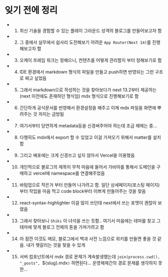 # 잊기 전에 정리

- 1. 최신 기술을 경험할 수 있는 플레이 그라운드 성격의 블로그를 만들어보고자 함
- 2. 그 중에서 실무에서 쉽사리 도전해보기 어려운 `App Router(Next 14)`를 진행해보고자 함
- 3. 오케이 프레임 워크는 정해으니, 컨텐츠를 어떻게 관리할지 부터 정해보기로 함
- 4. IDE 환경에서 markdown 형식의 파일을 만들고 push하면 반영되는 그런 구조로 짜고 싶었음
- 5. 그래서 markdown으로 작성하는 것을 찾아보다가 next 13.2부터 제공하는 (next 이전에도 존재하던 형식임) mdx 형식으로 진행해보기로 함
- 6. 간단하게 공식문서를 반영해서 환경설정을 해주고 이제 mdx 파일을 화면에 뿌려주는 것 까지는 금방됨
- 7. 여기서부터 당연하게 metadata등을 신경써주어야 하는데 조금 헤메는 중...
- 8. 다행히도 mdx에서 export 할 수 있었고 이걸 가져오기 위해서 matter를 설치함
- 9. 그리고 배포에는 크게 신경쓰고 싶지 않아서 Vercel을 이용했음
- 10. 개인적으로 블로그의 제목이 무척 마음에 들어서 가비아를 통해서 도메인을 구매하고 vercel에 namespace를 연결해주었음
- 11. 바텀업으로 작은거 부터 만들어 나가려고 함. 일단 상세페이지(포스팅 페이지) 부터 작업을 마음 먹고 code block부터 이쁘게 만들어주는 것을 찾음
- 12. react-syntax-highlighter 이걸 많이 쓰던데 next에서 쓰는 포맷이 괜찮아 보였음
- 13. 그래서 찾아보니 `Shiki` 이 녀석을 쓰는 듯함.. 여기서 마음에는 테마를 찾고 그 테마에 맞게 블로그 전체의 톤을 가져가려고 함
- 14. 아 잠깐 이것도 메모, 블로그에서 백과 사전 느낌으로 위키를 만들면 좋을 것 같음. 내가 헷갈리는 것을 찾을 수 있게
- 15. 서버 컴포넌트에서 mdx 경로 문제가 계속발생했는데 `join(process.cwd(), "_posts", `${slug}.mdx`)` 하면된다... 운영체제간의 경로 문제를 생각하지 못한...
